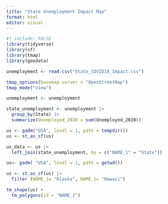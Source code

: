 ```yaml
---
title: "State Unemployment Impact Map"
format: html
editor: visual
---
```


```r
#| include: FALSE
library(tidyverse)
library(sf)
library(tmap)
library(geodata)

unemployment <- read.csv("State_COVID19_Impact.csv")

tmap_options(basemap.server = "OpenStreetMap")
tmap_mode("view")
```


```r

unemployment <- unemployment 

state_unemployment <- unemployment |> 
  group_by(State) |> 
  summarize(Unemployed_2020 = sum(Unemployed_2020)) 

us <- gadm("USA", level = 1, path = tempdir())
us <- st_as_sf(us)

us_data <- us |> 
  left_join(state_unemployment, by = c("NAME_1" = "State"))
```


```r

us<- gadm( "USA", level = 1, path = getwd())

us <- st_as_sf(us) |>
  filter (NAME_1= "Alaska", NAME_1= "Hawaii")

tm_shape(us) +
  tm_polygons(id = "NAME_1")
```
